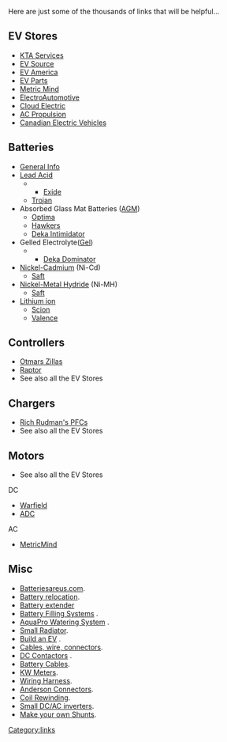 Here are just some of the thousands of links that will be helpful...

== EV Stores ==
*[http://www.kta-ev.com KTA Services]
*[http://www.evsource.com EV Source]
*[http://www.ev-america.com EV America]
*[http://www.evparts.com/ EV Parts]
*[http://www.metricmind.com/index1.htm Metric Mind]
*[http://electroauto.com/ ElectroAutomotive]
*[http://www.cloudelectric.com/ Cloud Electric]
*[http://acpropulsion.com/ AC Propulsion]
*[http://www.canev.com/ Canadian Electric Vehicles]

== Batteries ==
*[http://www.thermoanalytics.com/support/publications/batterytypesdoc.html General Info]
*[[Lead Acid]]
***[http://www.exideworld.com/ Exide] 
**[http://www.trojanbattery.com Trojan] 
*Absorbed Glass Mat Batteries ([[AGM]])
**[http://www.remybattery.com/ Optima]     
**[http://www.enersysreservepower.com/ Hawkers]
**[http://www.eastpenn-deka.com/ Deka Intimidator]
*Gelled Electrolyte([[Gel]])
***[http://www.eastpenn-deka.com/ Deka Dominator] 
*[[Nickel-Cadmium]] (Ni-Cd)
**[http://www.saftbatteries.com/ Saft]
*[[Nickel-Metal Hydride]] (Ni-MH) 
**[http://www.saftbatteries.com/ Saft]  
*[[Lithium ion]]  
**[http://www.sionpower.com/ Scion]   
**[http://www.valence.com/ Valence]

== Controllers ==
*[http://www.cafeelectric.com/ Otmars Zillas] 
*[http://www.dcpowersystems.com/ Raptor]   
*See also all the EV Stores     
          
== Chargers ==
*[http://www.manzanitamicro.com/ Rich Rudman's PFCs]  
*See also all the EV Stores     
          

== Motors ==
*See also all the EV Stores
DC  
*[http://www.warfieldelectric.com Warfield]
*[http://www.adcmotors.com ADC]   
AC  
*[http://www.metricmind.com/index1.htm MetricMind]

== Misc ==
*[http://www.batteriesareus.com Batteriesareus.com].
*[http://www.timskelton.com/lightning/race_prep/weight/battery_relocate.htm Battery relocation].
*[http://www.sfxperformance.com/parts/AUM9202.htm Battery extender]
*[http://www.batteryfillingsystems.com/ Battery Filling Systems] .
*[http://www.aquapro.net/index.html AquaPro Watering System]  .
*[http://www.aquastealth.com/ Small Radiator].  
*[http://www.evadc.org/build_an_ev.html Build an EV] .
*[http://www.quickcable.com/ Cables, wire, connectors].    
*[http://www.curtisinst.com/ DC Contactors] .  
*[http://www.eastpenn-deka.com Battery Cables].    
*[http://www.hialeahmeter.com/ KW Meters].   
*[http://kwikwire.com/ Wiring Harness].  
*[http://www.powerwerx.com/ Anderson Connectors].  
*[http://www.qsl.net/ki7cx/Coilrewind.htm Coil Rewinding].   
*[http://www.zbattery.com/zbattery/aed75.html Small DC/AC inverters].   
*[http://www.uoguelph.ca/~antoon/gadgets/shunts/shunts.html Make your own Shunts].

[[Category:links]]